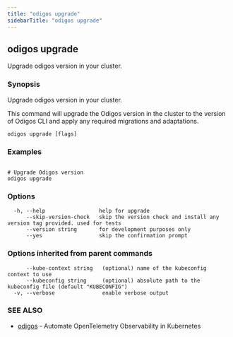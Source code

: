 ```yaml
---
title: "odigos upgrade"
sidebarTitle: "odigos upgrade"
---
```

## odigos upgrade

Upgrade odigos version in your cluster.

### Synopsis

Upgrade odigos version in your cluster.

This command will upgrade the Odigos version in the cluster to the version of Odigos CLI
and apply any required migrations and adaptations.

```
odigos upgrade [flags]
```

### Examples

```

# Upgrade Odigos version
odigos upgrade

```

### Options

```
  -h, --help                 help for upgrade
      --skip-version-check   skip the version check and install any version tag provided. used for tests
      --version string       for development purposes only
      --yes                  skip the confirmation prompt
```

### Options inherited from parent commands

```
      --kube-context string   (optional) name of the kubeconfig context to use
      --kubeconfig string     (optional) absolute path to the kubeconfig file (default "KUBECONFIG")
  -v, --verbose               enable verbose output
```

### SEE ALSO

* [odigos](/cli/odigos)	 - Automate OpenTelemetry Observability in Kubernetes